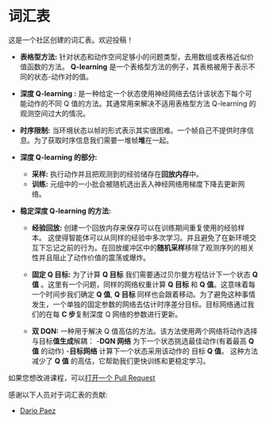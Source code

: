 # 词汇表

这是一个社区创建的词汇表。欢迎投稿！

- **表格型方法:** 针对状态和动作空间足够小的问题类型，去用数组或表格近似价值函数的方法。
**Q-learning** 是一个表格型方法的例子，其表格被用于表示不同的状态-动作对的值。
- **深度 Q-learning :** 是一种给定一个状态使用神经网络去估计该状态下每个可能动作的不同 Q 值的方法。其通常用来解决不适用表格型方法 Q-learning 的观测空间过大的情况。

- **时序限制:** 当环境状态以帧的形式表示其实很困难。一个帧自己不提供时序信息。为了获取时序信息我们需要一堆帧**堆**在一起。
- **深度 Q-learning 的部分:**
  - **采样:** 执行动作并且把观测到的经验储存在**回放内存**中。
  - **训练:** 元组中的一小批会被随机选出丢入神经网络用梯度下降去更新网络。
  
- **稳定深度 Q-learning  的方法:**
  - **经验回放:** 创建一个回放内存来保存可以在训练期间重复使用的经验样本。
  这使得智能体可以从同样的经验中多次学习。并且避免了在新环境交互下忘记之前的行为。在回放缓冲区中的**随机采样**移除了观测序列的相关性并且阻止了动作价值的震荡或爆炸。

  - **固定 Q 目标:** 为了计算 **Q 目标** 我们需要通过贝尔曼方程估计下一个状态 **Q 值** 。这里有一个问题，同样的网络权重计算 **Q 目标** 和 **Q 值**。这意味着每一个时间步我们确定 **Q 值**,  **Q 目标** 同样也会跟着移动。为了避免这种事情发生，一个单独的固定参数的网络去估计时序差分目标。目标网络通过我们的在每 **C 步**复制深度 Q 网络的参数进行更新。
  
  - **双 DQN:** 一种用于解决 Q 值高估的方法。该方法使用两个网络将动作选择与目标**值生成**解耦：
     -**DQN 网络** 为下一个状态挑选最佳动作(有着最高 **Q 值** 的动作)
     -**目标网络** 计算下一个状态采用该动作的 目标 **Q 值**。
     这种方法减少了 **Q 值** 的高估，它帮助我们更快训练和更稳定学习。 

如果您想改进课程，可以[打开一个 Pull Request](https://github.com/huggingface/deep-rl-class/pulls)

感谢以下人员对于词汇表的贡献:

- [Dario Paez](https://github.com/dario248)
